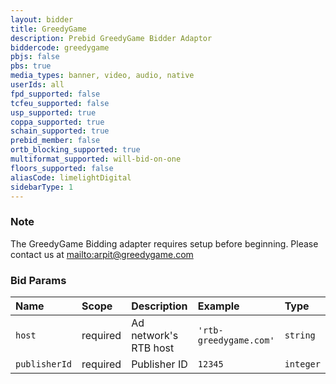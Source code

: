 ```yaml
---
layout: bidder
title: GreedyGame
description: Prebid GreedyGame Bidder Adaptor
biddercode: greedygame
pbjs: false
pbs: true
media_types: banner, video, audio, native
userIds: all
fpd_supported: false
tcfeu_supported: false
usp_supported: true
coppa_supported: true
schain_supported: true
prebid_member: false
ortb_blocking_supported: true
multiformat_supported: will-bid-on-one
floors_supported: false
aliasCode: limelightDigital
sidebarType: 1
---
```


### Note

The GreedyGame Bidding adapter requires setup before beginning. Please contact us at [mailto:arpit@greedygame.com](arpit@greedygame.com)

### Bid Params



| Name          | Scope    | Description           | Example                | Type      |
|:--------------|:---------|:----------------------|:-----------------------|:----------|
| `host`        | required | Ad network's RTB host | `'rtb-greedygame.com'` | `string`  |
| `publisherId` | required | Publisher ID          | `12345`                | `integer` |
